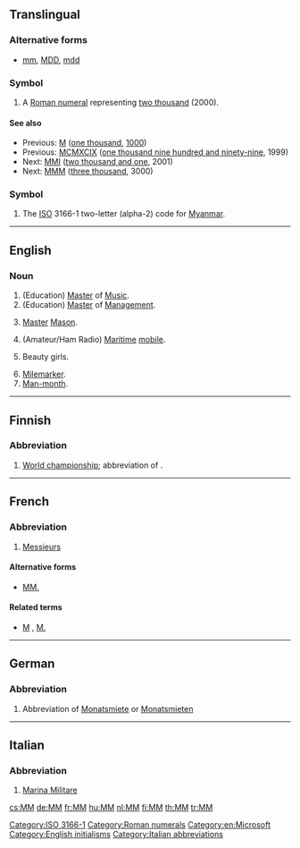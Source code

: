 {{also|mm|Mm|mm.|.mm|m.m.|M&M}}
==Translingual==

===Alternative forms===
* {{sense|roman numeral}} [[mm]], [[MDD]], [[mdd]]

===Symbol===
{{head|mul|numeral symbol}}

# A [[Roman numeral]] representing [[two thousand]] (2000).

====See also====
* Previous: [[M]] ([[one thousand]], [[1000]])
* Previous: [[MCMXCIX]] ([[one thousand nine hundred and ninety-nine]], 1999)
* Next: [[MMI]] ([[two thousand and one]], 2001)
* Next: [[MMM]] ([[three thousand]], 3000)

===Symbol===
{{head|mul|symbol}}

# The [[ISO]] 3166-1 two-letter (alpha-2) code for [[Myanmar]].

[[Category:ISO 3166-1]]
[[Category:Roman numerals]]

----

==English==

===Noun===
{{en-noun}}

# (Education) [[master|Master]] of [[music|Music]].
# (Education) [[master|Master]] of [[management|Management]].
# {{context|freemasonry|lang=en}} [[master|Master]] [[Mason]].
# (Amateur/Ham Radio) [[maritime|Maritime]] [[mobile]].
# {{context|China|lang=en}} Beauty girls.
# [[mile|Mile]][[ marker]].
# [[man-month|Man-month]].

[[Category:en:Microsoft]]
[[Category:English initialisms]]
----

==Finnish==

===Abbreviation===
{{rfc-header|Abbreviation}}
{{fi-abbr}}

# [[world championship|World championship]]; abbreviation of {{term|maailmanmestaruus}}.

----

==French==

===Abbreviation===
{{rfc-header|Abbreviation}}
{{head|fr|abbreviation}} {{gloss|plural}}

# [[Messieurs]]

====Alternative forms====
* [[MM.]]

====Related terms====
* [[M]] , [[M.]] {{gloss|singular}}

----

==German==

===Abbreviation===
{{rfc-header|Abbreviation}}
{{head|de|abbreviation}}

# {{context|apartment listing|lang=de}} Abbreviation of [[Monatsmiete]] or [[Monatsmieten]]

----

==Italian==

===Abbreviation===
{{rfc-header|Abbreviation}}
{{head|it|abbreviation}}

# [[w:it:Marina Militare|Marina Militare]]

[[Category:Italian abbreviations]]

[[cs:MM]]
[[de:MM]]
[[fr:MM]]
[[hu:MM]]
[[nl:MM]]
[[fi:MM]]
[[th:MM]]
[[tr:MM]]